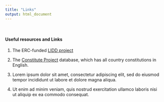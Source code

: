 ```yaml
---
title: "Links"
output: html_document
---
```

<br/>

#### Useful resources and Links

1. The ERC-funded <a href="https://fmendez72.github.io/lidd/Liddpages/ConceptualMap.html" target="_blank">LIDD project</a>

2. The <a href="https://www.constituteproject.org/search?lang=en" target="_blank">Constitute Project</a> database, which has all country constitutions in English.   

3. Lorem ipsum dolor sit amet, consectetur adipiscing elit, sed do eiusmod tempor incididunt ut labore et dolore magna aliqua. 

4. Ut enim ad minim veniam, quis nostrud exercitation ullamco laboris nisi ut aliquip ex ea commodo consequat.
